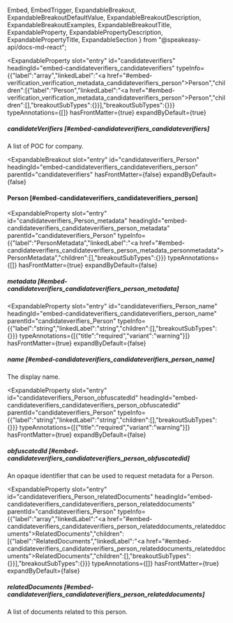  Embed,
  EmbedTrigger,
  ExpandableBreakout,
  ExpandableBreakoutDefaultValue,
  ExpandableBreakoutDescription,
  ExpandableBreakoutExamples,
  ExpandableBreakoutTitle,
  ExpandableProperty,
  ExpandablePropertyDescription,
  ExpandablePropertyTitle,
  ExpandableSection
} from "@speakeasy-api/docs-md-react";

<ExpandableSection>

<ExpandableProperty
  slot="entry"
  id="candidateverifiers"
  headingId="embed-candidateverifiers_candidateverifiers"
  typeInfo={{"label":"array","linkedLabel":"<a href=\"#embed-verification_verification_metadata_candidateverifiers_person\">Person</a>","children":[{"label":"Person","linkedLabel":"<a href=\"#embed-verification_verification_metadata_candidateverifiers_person\">Person</a>","children":[],"breakoutSubTypes":{}}],"breakoutSubTypes":{}}}
  typeAnnotations={[]}
  hasFrontMatter={true}
  expandByDefault={true}
>

<ExpandablePropertyTitle slot="title">

##### candidateVerifiers [#embed-candidateverifiers_candidateverifiers]

</ExpandablePropertyTitle>

<ExpandablePropertyDescription slot="description">

A list of POC for company.

</ExpandablePropertyDescription>

</ExpandableProperty>

<ExpandableBreakout
  slot="entry"
  id="candidateverifiers_Person"
  headingId="embed-candidateverifiers_candidateverifiers_person"
  parentId="candidateverifiers"
  hasFrontMatter={false}
  expandByDefault={false}
>

<ExpandableBreakoutTitle slot="title">

#### Person [#embed-candidateverifiers_candidateverifiers_person]

</ExpandableBreakoutTitle>

<ExpandableBreakoutDescription slot="description">

</ExpandableBreakoutDescription>

<ExpandableBreakoutExamples slot="examples">

</ExpandableBreakoutExamples>

<ExpandableBreakoutDefaultValue slot="defaultValue">

</ExpandableBreakoutDefaultValue>

</ExpandableBreakout>

<ExpandableProperty
  slot="entry"
  id="candidateverifiers_Person_metadata"
  headingId="embed-candidateverifiers_candidateverifiers_person_metadata"
  parentId="candidateverifiers_Person"
  typeInfo={{"label":"PersonMetadata","linkedLabel":"<a href=\"#embed-candidateverifiers_candidateverifiers_person_metadata_personmetadata\">PersonMetadata</a>","children":[],"breakoutSubTypes":{}}}
  typeAnnotations={[]}
  hasFrontMatter={true}
  expandByDefault={false}
>

<ExpandablePropertyTitle slot="title">

##### metadata [#embed-candidateverifiers_candidateverifiers_person_metadata]

</ExpandablePropertyTitle>

<Embed slot="embed">

<EmbedTrigger slot="trigger" embedTitle="metadata" triggerText="View metadata details">

<Embedmetadata />

</EmbedTrigger>

</Embed>

</ExpandableProperty>

<ExpandableProperty
  slot="entry"
  id="candidateverifiers_Person_name"
  headingId="embed-candidateverifiers_candidateverifiers_person_name"
  parentId="candidateverifiers_Person"
  typeInfo={{"label":"string","linkedLabel":"string","children":[],"breakoutSubTypes":{}}}
  typeAnnotations={[{"title":"required","variant":"warning"}]}
  hasFrontMatter={true}
  expandByDefault={false}
>

<ExpandablePropertyTitle slot="title">

##### name [#embed-candidateverifiers_candidateverifiers_person_name]

</ExpandablePropertyTitle>

<ExpandablePropertyDescription slot="description">

The display name.

</ExpandablePropertyDescription>

</ExpandableProperty>

<ExpandableProperty
  slot="entry"
  id="candidateverifiers_Person_obfuscatedId"
  headingId="embed-candidateverifiers_candidateverifiers_person_obfuscatedid"
  parentId="candidateverifiers_Person"
  typeInfo={{"label":"string","linkedLabel":"string","children":[],"breakoutSubTypes":{}}}
  typeAnnotations={[{"title":"required","variant":"warning"}]}
  hasFrontMatter={true}
  expandByDefault={false}
>

<ExpandablePropertyTitle slot="title">

##### obfuscatedId [#embed-candidateverifiers_candidateverifiers_person_obfuscatedid]

</ExpandablePropertyTitle>

<ExpandablePropertyDescription slot="description">

An opaque identifier that can be used to request metadata for a Person.

</ExpandablePropertyDescription>

</ExpandableProperty>

<ExpandableProperty
  slot="entry"
  id="candidateverifiers_Person_relatedDocuments"
  headingId="embed-candidateverifiers_candidateverifiers_person_relateddocuments"
  parentId="candidateverifiers_Person"
  typeInfo={{"label":"array","linkedLabel":"<a href=\"#embed-candidateverifiers_candidateverifiers_person_relateddocuments_relateddocuments\">RelatedDocuments</a>","children":[{"label":"RelatedDocuments","linkedLabel":"<a href=\"#embed-candidateverifiers_candidateverifiers_person_relateddocuments_relateddocuments\">RelatedDocuments</a>","children":[],"breakoutSubTypes":{}}],"breakoutSubTypes":{}}}
  typeAnnotations={[]}
  hasFrontMatter={true}
  expandByDefault={false}
>

<ExpandablePropertyTitle slot="title">

##### relatedDocuments [#embed-candidateverifiers_candidateverifiers_person_relateddocuments]

</ExpandablePropertyTitle>

<ExpandablePropertyDescription slot="description">

A list of documents related to this person.

</ExpandablePropertyDescription>

</ExpandableProperty>

</ExpandableSection>
